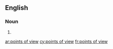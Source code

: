 ==English==

===Noun===
{{head|en|noun plural form|head=[[points]] of [[view]]}}

# {{plural of|point of view|lang=en}}

[[ar:points of view]]
[[cy:points of view]]
[[fr:points of view]]
